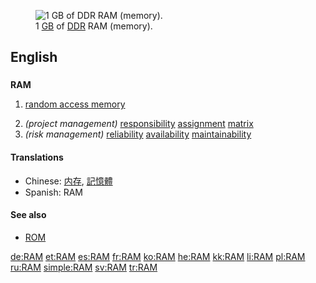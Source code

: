 {{see|ram|Ram}}
[[Image:DDR RAM-2.jpg|thumb|right|1 [[GB]] of [[DDR]] RAM (memory).]]
==English==

==={{acronym}}===
'''RAM'''

# {{electronics}}{{computing}} [[random access memory]]
# ''(project management)'' [[responsibility]] [[assignment]] [[matrix]]
# ''(risk management)'' [[reliability]] [[availability]] [[maintainability]]

====Translations====
*Chinese: [[内存]], [[記憶體]]
*Spanish: RAM {{f}}

====See also====
*[[ROM]]

[[de:RAM]]
[[et:RAM]]
[[es:RAM]]
[[fr:RAM]]
[[ko:RAM]]
[[he:RAM]]
[[kk:RAM]]
[[li:RAM]]
[[pl:RAM]]
[[ru:RAM]]
[[simple:RAM]]
[[sv:RAM]]
[[tr:RAM]]